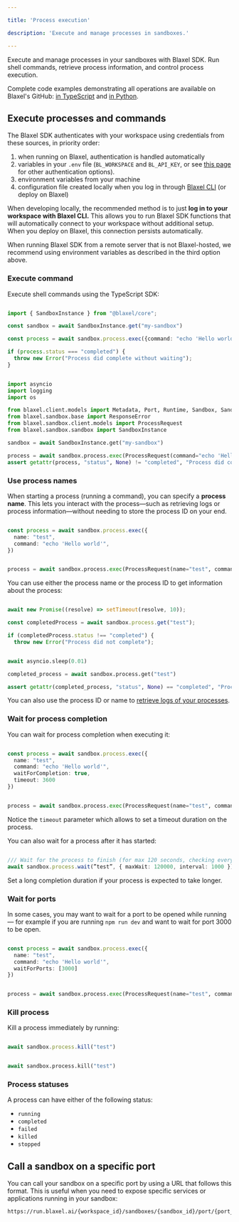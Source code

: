 ```yaml
---

title: 'Process execution'

description: 'Execute and manage processes in sandboxes.'

---
```


Execute and manage processes in your sandboxes with Blaxel SDK. Run shell commands, retrieve process information, and control process execution.

<Tip>Complete code examples demonstrating all operations are available on Blaxel's GitHub: [in TypeScript](https://github.com/blaxel-ai/sdk-typescript/tree/main/tests/sandbox) and [in Python](https://github.com/blaxel-ai/sdk-python/blob/main/integrationtest/sandbox.py).</Tip>

## Execute processes and commands

<Accordion title="Set up authentication to Blaxel">

The Blaxel SDK authenticates with your workspace using credentials from these sources, in priority order:

1. when running on Blaxel, authentication is handled automatically
2. variables in your `.env` file (`BL_WORKSPACE` and `BL_API_KEY`, or see [this page](../Agents/Variables-and-secrets) for other authentication options). 
3. environment variables from your machine
4. configuration file created locally when you log in through [Blaxel CLI](../cli-reference/introduction) (or deploy on Blaxel)

When developing locally, the recommended method is to just **log in to your workspace with Blaxel CLI.** This allows you to run Blaxel SDK functions that will automatically connect to your workspace without additional setup. When you deploy on Blaxel, this connection persists automatically.

When running Blaxel SDK from a remote server that is not Blaxel-hosted, we recommend using environment variables as described in the third option above.

</Accordion>

### Execute command

Execute shell commands using the TypeScript SDK:

<CodeGroup>

```typescript TypeScript {5}

import { SandboxInstance } from "@blaxel/core";

const sandbox = await SandboxInstance.get("my-sandbox")

const process = await sandbox.process.exec({command: "echo 'Hello world'"})

if (process.status === "completed") {
  throw new Error("Process did complete without waiting");
}

```

```python Python {12}

import asyncio
import logging
import os

from blaxel.client.models import Metadata, Port, Runtime, Sandbox, SandboxSpec
from blaxel.sandbox.base import ResponseError
from blaxel.sandbox.client.models import ProcessRequest
from blaxel.sandbox.sandbox import SandboxInstance

sandbox = await SandboxInstance.get("my-sandbox")

process = await sandbox.process.exec(ProcessRequest(command="echo 'Hello world'"))
assert getattr(process, "status", None) != "completed", "Process did complete without waiting"

```

</CodeGroup>

### Use process names

When starting a process (running a command), you can specify a **process name**. This lets you interact with the process—such as retrieving logs or process information—without needing to store the process ID on your end.

<CodeGroup>

```typescript TypeScript

const process = await sandbox.process.exec({
  name: "test",
  command: "echo 'Hello world'",
})

```

```python Python

process = await sandbox.process.exec(ProcessRequest(name="test", command="echo 'Hello world'"))

```

</CodeGroup>

You can use either the process name or the process ID to get information about the process:

<CodeGroup>

```typescript TypeScript {3}

await new Promise((resolve) => setTimeout(resolve, 10));

const completedProcess = await sandbox.process.get("test");

if (completedProcess.status !== "completed") {
  throw new Error("Process did not complete");

```

```python Python {3}

await asyncio.sleep(0.01)

completed_process = await sandbox.process.get("test")

assert getattr(completed_process, "status", None) == "completed", "Process did not complete"

```

</CodeGroup>

You can also use the process ID or name to [retrieve logs of your processes](Log-streaming).

### Wait for process completion

You can wait for process completion when executing it:

<CodeGroup>

```typescript TypeScript {4}

const process = await sandbox.process.exec({
  name: "test",
  command: "echo 'Hello world'",
  waitForCompletion: true,
  timeout: 3600
})

```

```python Python

process = await sandbox.process.exec(ProcessRequest(name="test", command="echo 'Hello world'", wait_for_completion=True, timeout=3600))

```

</CodeGroup>

Notice the `timeout` parameter which allows to set a timeout duration on the process.

You can also wait for a process after it has started:

<CodeGroup>

```typescript TypeScript

/// Wait for the process to finish (for max 120 seconds, checking every 1 second)
await sandbox.process.wait(”test”, { maxWait: 120000, interval: 1000 })

```

</CodeGroup>

Set a long completion duration if your process is expected to take longer.

### Wait for ports

In some cases, you may want to wait for a port to be opened while running — for example if you are running `npm run dev` and want to wait for port 3000 to be open.

<CodeGroup>

```typescript TypeScript {4}

const process = await sandbox.process.exec({
  name: "test",
  command: "echo 'Hello world'",
  waitForPorts: [3000]
})

```

```python Python

process = await sandbox.process.exec(ProcessRequest(name="test", command="echo 'Hello world'", wait_for_ports=[3000]))

```

</CodeGroup>

### Kill process

Kill a process immediately by running:

<CodeGroup>

```typescript TypeScript

await sandbox.process.kill("test")

```

```python Python

await sandbox.process.kill("test")

```

</CodeGroup>

### Process statuses

A process can have either of the following status:

- `running`
- `completed`
- `failed`
- `killed`
- `stopped`

## Call a sandbox on a specific port

You can call your sandbox on a specific port by using a URL that follows this format. This is useful when you need to expose specific services or applications running in your sandbox:

```
https://run.blaxel.ai/{workspace_id}/sandboxes/{sandbox_id}/port/{port_number}
```
